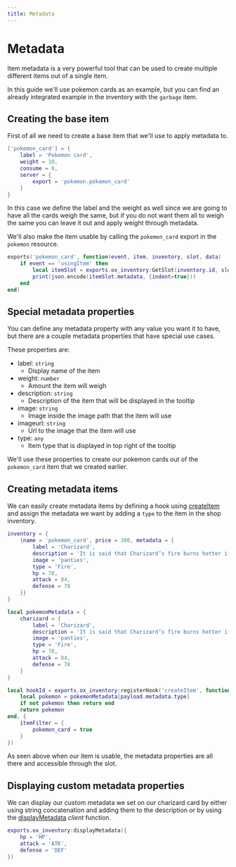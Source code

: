 ```yaml
---
title: Metadata
---
```


# Metadata

Item metadata is a very powerful tool that can be used to create multiple different items out of a single item.

In this guide we'll use pokemon cards as an example, but you can find an already integrated example in the inventory
with the `garbage` item.

## Creating the base item

First of all we need to create a base item that we'll use to apply metadata to.

```lua filename="/data/items.lua"
['pokemon_card'] = {
    label = 'Pokemon card',
    weight = 10,
    consume = 0,
    server = {
        export = 'pokemon.pokemon_card'
    }
}
```

In this case we define the label and the weight as well since we are going to have all the cards weigh the same, but if you
do not want them all to weigh the same you can leave it out and apply weight through metadata.

We'll also make the item usable by calling the `pokemon_card` export in the `pokemon` resource.

```lua filename="pokemon/server.lua"
exports('pokemon_card', function(event, item, inventory, slot, data)
    if event == 'usingItem' then
        local itemSlot = exports.ox_inventory:GetSlot(inventory.id, slot)
        print(json.encode(itemSlot.metadata, {indent=true}))
    end
end)
```

## Special metadata properties

You can define any metadata property with any value you want it to have, but there are a couple metadata properties that
have special use cases.

These properties are:

- label: `string`
  - Display name of the item
- weight: `number`
  - Amount the item will weigh
- description: `string`
  - Description of the item that will be displayed in the tooltip
- image: `string`
  - Image inside the image path that the item will use
- imageurl: `string`
  - Url to the image that the item will use
- type: `any`
  - Item type that is displayed in top right of the tooltip

We'll use these properties to create our pokemon cards out of the `pokemon_card` item that we created earlier.

## Creating metadata items

We can easily create metadata items by defining a hook using [createItem](../Functions/Server/Hooks#creatitem) and assign
the metadata we want by adding a `type` to the item in the shop inventory.

```lua filename="/data/shops.lua"
inventory = {
    {name = 'pokemon_card', price = 300, metadata = {
        label = 'Charizard',
        description = 'It is said that Charizard’s fire burns hotter if it has experienced harsh battles.',
        image = 'panties',
        type = 'Fire',
        hp = 78,
        attack = 84,
        defense = 78
    }}
}
```

```lua filename="pokemon/server.lua"
local pokemonMetadata = {
    charizard = {
        label = 'Charizard',
        description = 'It is said that Charizard’s fire burns hotter if it has experienced harsh battles.',
        image = 'panties',
        type = 'Fire',
        hp = 78,
        attack = 84,
        defense = 78
    }
}

local hookId = exports.ox_inventory:registerHook('createItem', function(payload)
    local pokemon = pokemonMetadata[payload.metadata.type]
    if not pokemon then return end
    return pokemon
end, {
    itemFilter = {
        pokemon_card = true
    }
})
```

As seen above when our item is usable, the metadata properties are all there and accessible through the slot.

## Displaying custom metadata properties

We can display our custom metadata we set on our charizard card by either using string concatenation and adding them to
the description or by using the [displayMetadata](../Functions/Client#displaymetadata) _client_ function.

```lua
exports.ox_inventory:displayMetadata({
    hp = 'HP',
    attack = 'ATK',
    defense = 'DEF'
})
```
